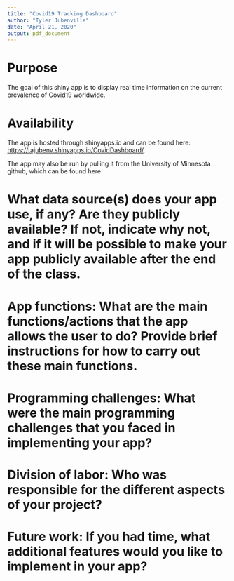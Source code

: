 ```yaml
---
title: "Covid19 Tracking Dashboard"
author: "Tyler Jubenville"
date: "April 21, 2020"
output: pdf_document
---
```


#    Purpose

The goal of this shiny app is to display real time information on the current prevalence of Covid19 worldwide.

#    Availability

The app is hosted through shinyapps.io and can be found here: [https://tajubenv.shinyapps.io/CovidDashboard/](https://tajubenv.shinyapps.io/CovidDashboard/). 

The app may also be run by pulling it from the University of Minnesota github, which can be found here:

#    What data source(s) does your app use, if any? Are they publicly available? If not, indicate why not, and if it will be possible to make your app publicly available after the end of the class.
#    App functions: What are the main functions/actions that the app allows the user to do? Provide brief instructions for how to carry out these main functions.
#    Programming challenges: What were the main programming challenges that you faced in implementing your app?
#    Division of labor: Who was responsible for the different aspects of your project?
#    Future work: If you had time, what additional features would you like to implement in your app?

